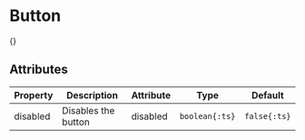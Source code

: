 
# Button

{<ComponentPreview name="button" />}

## Attributes

| Property | Description         | Attribute | Type           | Default      |
| -------- | ------------------- | --------- | -------------- | ------------ |
| disabled | Disables the button | disabled  | `boolean{:ts}` | `false{:ts}` |
